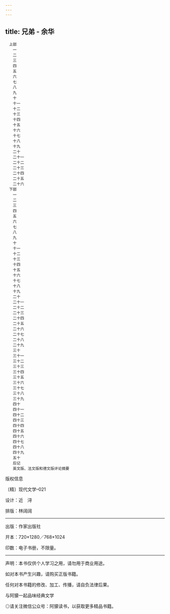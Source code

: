 ```yaml
---
---
---
```

title: 兄弟 - 余华
---


```
　上部
　　一
　　二
　　三
　　四
　　五
　　六
　　七
　　八
　　九
　　十
　　十一
　　十二
　　十三
　　十四
　　十五
　　十六
　　十七
　　十八
　　十九
　　二十
　　二十一
　　二十二
　　二十三
　　二十四
　　二十五
　　二十六
　下部
　　一
　　二
　　三
　　四
　　五
　　六
　　七
　　八
　　九
　　十
　　十一
　　十二
　　十三
　　十四
　　十五
　　十六
　　十七
　　十八
　　十九
　　二十
　　二十一
　　二十二
　　二十三
　　二十四
　　二十五
　　二十六
　　二十七
　　二十八
　　二十九
　　三十
　　三十一
　　三十二
　　三十三
　　三十四
　　三十五
　　三十六
　　三十七
　　三十八
　　三十九
　　四十
　　四十一
　　四十二
　　四十三
　　四十四
　　四十五
　　四十六
　　四十七
　　四十八
　　四十九
　　五十
　　后记
　　英文版、法文版和德文版评论摘要
```




版权信息

〔精〕现代文学–021


设计：近　浔

排版：林阔阔



* * *



出版：作家出版社

开本：720×1280／768×1024

印数：电子书册，不限量。



* * *



声明：本书仅供个人学习之用，请勿用于商业用途。

如对本书产生兴趣，请购买正版书籍。

任何对本书籍的修改、加工、传播，请自负法律后果。





与阿獴一起品味经典文学

◎请关注微信公众号：阿獴读书，以获取更多精品书籍。​